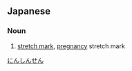 ==Japanese==
{{ja-kanjitab|にん|しん|せん|yomi=on}}

===Noun===
{{ja-noun|にんしんせん}}

# [[stretch mark]], [[pregnancy]] stretch mark

[[Category:ja:Obstetrics|にんしんせん]]